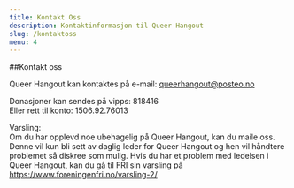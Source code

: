 ```yaml
---
title: Kontakt Oss
description: Kontaktinformasjon til Queer Hangout
slug: /kontaktoss
menu: 4
---
```


##Kontakt oss  

Queer Hangout kan kontaktes på e-mail: queerhangout@posteo.no  

Donasjoner kan sendes på vipps: 818416  
Eller rett til konto: 1506.92.76013  


  
Varsling:  
Om du har opplevd noe ubehagelig på Queer Hangout, kan du maile oss. Denne vil kun bli sett av daglig leder for Queer Hangout og hen vil håndtere problemet så diskree som mulig. Hvis du har et problem med ledelsen i Queer Hangout, kan du gå til FRI sin varsling på https://www.foreningenfri.no/varsling-2/
